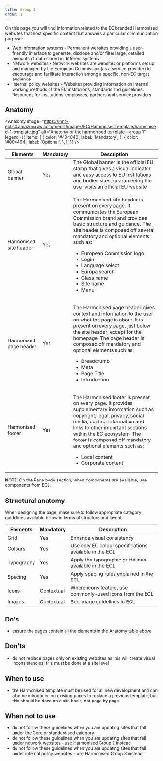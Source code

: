 ```yaml
---
title: Group 1
order: 1
---
```



<Paragraph size="lead">

On this page you will find information related to the EC branded Harmonised websites that host specific content that answers a particular communication purpose:

- Web information systems - Permanent websites providing a user-friendly interface to generate, disclose and/or filter large, detailed amounts of data stored in different systems
- Network websites - Network websites are websites or platforms set up and managed by the European Commission (as a service provider) to encourage and facilitate interaction among a specific, non-EC target audience
- Internal policy websites - Websites providing information on internal working methods of the EU institutions, standards and guidelines. Resources for institutions’ employees, partners and service providers

</Paragraph>

## Anatomy

<Anatomy
  image="https://inno-ecl.s3.amazonaws.com/media/images/EC/HarmonisedTemplate/harmonised-1-template.jpg"
  alt="Anatomy of the harmonised template - group 1"
  legend={{
    items: [
      {
        color: '#404040',
        label: 'Mandatory',
      },
      {
        color: '#004494',
        label: 'Optional',
      },
    ],
  }}
/>

| Elements                                                                                                           | Mandatory | Description                                                                                                                                                                                                                                                                                                                                                                                   |
| ------------------------------------------------------------------------------------------------------------------ | --------- | --------------------------------------------------------------------------------------------------------------------------------------------------------------------------------------------------------------------------------------------------------------------------------------------------------------------------------------------------------------------------------------------- |
| <Link to="https://webgate.ec.europa.eu/fpfis/wikis/display/webtools/Global+banner" standalone>Global banner</Link> | Yes       | The Global banner is the official EU stamp that gives a visual indicator and easy access to EU institutions and bodies sites, guaranteeing the user visits an official EU website                                                                                                                                                                                                             |
| <Link to="/ec/harmonised-templates/site-header/group1/" standalone>Harmonised site header</Link>                   | Yes       | <p>The Harmonised site header is present on every page. It communicates the European Commission brand and provides basic structure and guidance. The site header is composed off several mandatory and optional elements such as:</p><ul><li>European Commission logo</li><li>Login</li><li>Language select</li><li>Europa search</li><li>Class name</li><li>Site name</li><li>Menu</li></ul> |
| Harmonised page header                                                                                             | Yes       | <p>The Harmonised page header gives context and information to the user on what the page is about. It is present on every page, just below the site header, except for the homepage. The page header is composed off mandatory and optional elements such as:</p><ul><li>Breadcrumb</li><li>Meta</li><li>Page Title</li><li>Introduction</li></ul>                                            |
| <Link to="/ec/harmonised-templates/footer/group1/" standalone>Harmonised footer</Link>                             | Yes       | <p>The Harmonised footer is present on every page. It provides supplementary information such as copyright, legal, privacy, social media, contact information and links to other important sections within the EC ecosystem. The footer is composed off mandatory and optional elements such as:</p><ul><li>Local content</li><li>Corporate content</li></ul>                                 |

**NOTE**: On the Page body section, when components are available, use components from ECL.

## Structural anatomy

When designing the page, make sure to follow appropriate category guidelines available below in terms of structure and layout

| Elements                                                           | Mandatory  | Description                                               |
| ------------------------------------------------------------------ | ---------- | --------------------------------------------------------- |
| <Link to="/ec/utilities/grid/" standalone>Grid</Link>              | Yes        | Enhance visual consistency                                |
| <Link to="/ec/guidelines/colours/" standalone>Colours</Link>       | Yes        | Use only EC colour specifications available in the ECL    |
| <Link to="/ec/guidelines/typography/" standalone>Typography</Link> | Yes        | Apply the typographic guidelines available in the ECL     |
| <Link to="/ec/guidelines/spacing/" standalone>Spacing</Link>       | Yes        | Apply spacing rules explained in the ECL                  |
| <Link to="/ec/guidelines/iconography/" standalone>Icons</Link>     | Contextual | Where icons feature, use commonly-used icons from the ECL |
| <Link to="/ec/guidelines/images/" standalone>Images</Link>         | Contextual | See image guidelines in ECL                               |

## Do's

- ensure the pages contain all the elements in the Anatomy table above

## Don'ts

- do not replace pages only on existing websites as this will create visual inconsistencies, this must be done at a site level

## When to use

- the Harmonised template must be used for all new development and can also be introduced on existing pages to replace a previous template, but this should be done on a site basis, not page by page

## When not to use

- do not follow these guidelines when you are updating sites that fall under the <Link to="/ec/core-template/">Core</Link> or <Link to="/ec/standardised-template/">standardised</Link> category
- do not follow these guidelines when you are updating sites that fall under network websites - use <Link to="/ec/harmonised-templates/group2/">Harmonised Group 2</Link> instead
- do not follow these guidelines when you are updating sites that fall under internal policy websites - use Harmonised Group 3 instead
